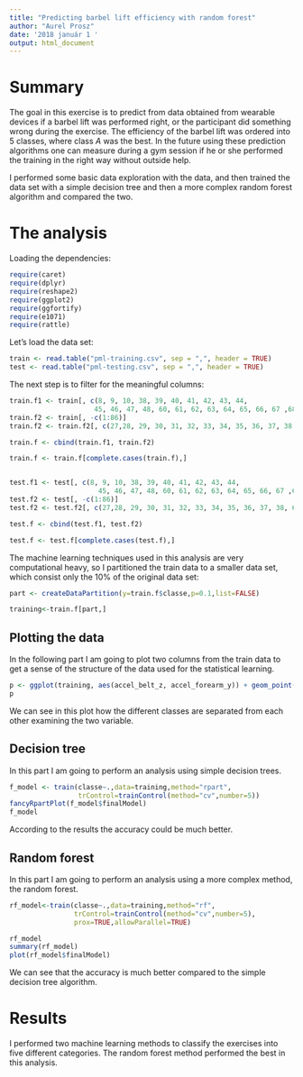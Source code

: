 ```yaml
---
title: "Predicting barbel lift efficiency with random forest"
author: "Aurel Prosz"
date: '2018 január 1 '
output: html_document
---
```


# Summary

The goal in this exercise is to predict from data obtained from wearable devices if a barbel lift was performed right, or the participant did something wrong during the exercise. The efficiency of the barbel lift was ordered into 5 classes, where class *A* was the best. In the future using these prediction algorithms one can measure during a gym session if he or she performed the training in the right way without outside help.  

I performed some basic data exploration with the data, and then trained the data set with a simple decision tree and then a more complex random forest algorithm and compared the two.

# The analysis

Loading the dependencies:


```r
require(caret)
require(dplyr)
require(reshape2)
require(ggplot2)
require(ggfortify)
require(e1071)
require(rattle)
```

Let's load the data set:

```r
train <- read.table("pml-training.csv", sep = ",", header = TRUE)
test <- read.table("pml-testing.csv", sep = ",", header = TRUE)
```

The next step is to filter for the meaningful columns:

```r
train.f1 <- train[, c(8, 9, 10, 38, 39, 40, 41, 42, 43, 44, 
                     45, 46, 47, 48, 60, 61, 62, 63, 64, 65, 66, 67 ,68, 84, 85, 86)]
train.f2 <- train[, -c(1:86)]
train.f2 <- train.f2[, c(27,28, 29, 30, 31, 32, 33, 34, 35, 36, 37, 38, 65, 66, 67, 68, 69, 70, 71, 72 ,73, 74)]

train.f <- cbind(train.f1, train.f2)

train.f <- train.f[complete.cases(train.f),]


test.f1 <- test[, c(8, 9, 10, 38, 39, 40, 41, 42, 43, 44, 
                      45, 46, 47, 48, 60, 61, 62, 63, 64, 65, 66, 67 ,68, 84, 85, 86)]
test.f2 <- test[, -c(1:86)]
test.f2 <- test.f2[, c(27,28, 29, 30, 31, 32, 33, 34, 35, 36, 37, 38, 65, 66, 67, 68, 69, 70, 71, 72 ,73, 74)]

test.f <- cbind(test.f1, test.f2)

test.f <- test.f[complete.cases(test.f),]
```

The machine learning techniques used in this analysis are very computational heavy, so I partitioned the train data to a smaller data set, which consist only the 10% of the original data set:

```r
part <- createDataPartition(y=train.f$classe,p=0.1,list=FALSE)

training<-train.f[part,]
```

## Plotting the data

In the following part I am going to plot two columns from the train data to get a sense of the structure of the data used for the statistical learning.

```r
p <- ggplot(training, aes(accel_belt_z, accel_forearm_y)) + geom_point(aes(colour = factor(classe)), size = 1)
p
```

We can see in this plot how the different classes are separated from each other examining the two variable.

## Decision tree

In this part I am going to perform an analysis using simple decision trees.

```r
f_model <- train(classe~.,data=training,method="rpart",  
                 trControl=trainControl(method="cv",number=5))
fancyRpartPlot(f_model$finalModel)
f_model
```

According to the results the accuracy could be much better. 


## Random forest

In this part I am going to perform an analysis using a more complex method, the random forest.
```r
rf_model<-train(classe~.,data=training,method="rf",  
                trControl=trainControl(method="cv",number=5),
                prox=TRUE,allowParallel=TRUE)

rf_model
summary(rf_model)
plot(rf_model$finalModel)
```

We can see that the accuracy is much better compared to the simple decision tree algorithm.

# Results

I performed two machine learning methods to classify the exercises into five different categories. The random forest method performed the best in this analysis.